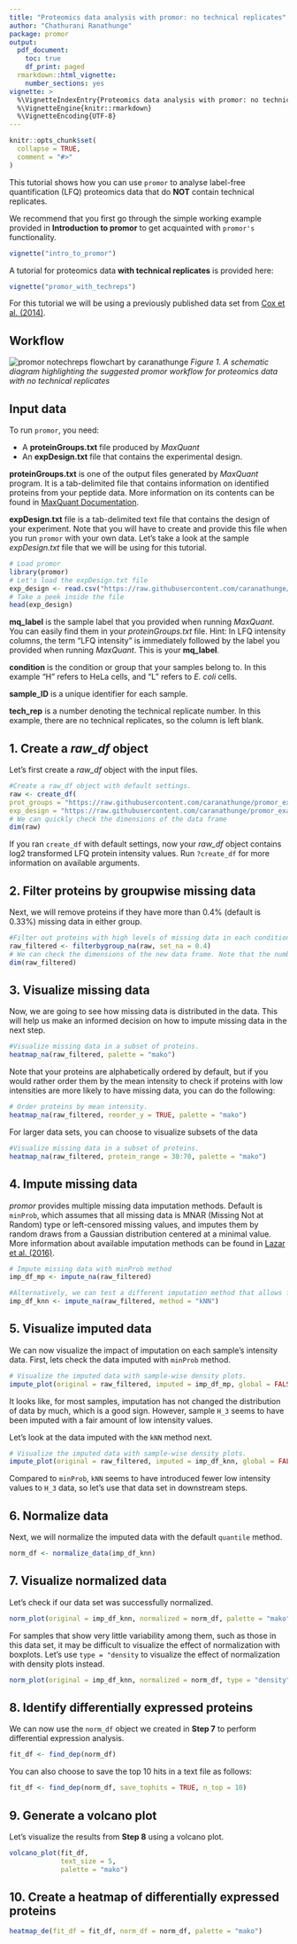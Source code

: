 ```yaml
---
title: "Proteomics data analysis with promor: no technical replicates"
author: "Chathurani Ranathunge"
package: promor
output:
  pdf_document:
    toc: true
    df_print: paged
  rmarkdown::html_vignette:
    number_sections: yes
vignette: >
  %\VignetteIndexEntry{Proteomics data analysis with promor: no technical replicates}
  %\VignetteEngine{knitr::rmarkdown}
  %\VignetteEncoding{UTF-8}
---
```


```r
knitr::opts_chunk$set(
  collapse = TRUE,
  comment = "#>"
)
```
This tutorial shows how you can use `promor` to analyse label-free quantification (LFQ) proteomics data that do **NOT**  contain technical replicates. 

We recommend that you first go through the simple working example provided in **Introduction to promor** to get acquainted with `promor's` functionality.
```r
vignette("intro_to_promor")
```

A tutorial for proteomics data **with technical replicates** is provided here:
```r
vignette("promor_with_techreps")
```

For this tutorial we will be using a previously published data set from [Cox et al. (2014)](https://europepmc.org/article/MED/24942700#id609082).\

## Workflow

![promor notechreps flowchart by caranathunge](../man/figures/promor_ProtAnalysis_notechreps_small.png) 
*Figure 1. A schematic diagram highlighting the suggested promor workflow for proteomics data with no technical replicates*

## Input data
To run `promor`, you need:

-  A **proteinGroups.txt** file produced by *MaxQuant*
-  An **expDesign.txt** file that contains the experimental design.

 **proteinGroups.txt** is one of the output files generated by *MaxQuant* program.  It is a tab-delimited file that contains information on identified proteins from your peptide data. More information on its contents can be found in [MaxQuant Documentation](http://coxdocs.org/doku.php?id=maxquant:table:proteingrouptable).\
 
**expDesign.txt** file is a tab-delimited text file that contains the design of your experiment. Note that you will have to create and provide this file when you run `promor` with your own data. Let's take a look at the sample *expDesign.txt* file that we will be using for this tutorial.

```r
# Load promor
library(promor)
# Let's load the expDesign.txt file
exp_design <- read.csv("https://raw.githubusercontent.com/caranathunge/promor_example_data/main/ed1.txt", sep = "\t")
# Take a peek inside the file
head(exp_design)
```

**mq_label** is the sample label that you provided when running *MaxQuant*. You can easily find them in your *proteinGroups.txt* file. Hint: In LFQ intensity columns, the term "LFQ intensity" is immediately followed by the label you provided when running *MaxQuant*. This is your **mq_label**.

**condition** is the condition or group that your samples belong to. In this example "H" refers to HeLa cells, and "L" refers to *E. coli* cells. 

**sample_ID** is a unique identifier for each sample.

**tech_rep** is a number denoting the technical replicate number. In this example, there are no technical replicates, so the column is left blank.

## 1. Create a *raw_df* object
Let's first create a *raw_df* object with the input files. 
```r
#Create a raw_df object with default settings.
raw <- create_df(
prot_groups = "https://raw.githubusercontent.com/caranathunge/promor_example_data/main/pg1.txt",
exp_design = "https://raw.githubusercontent.com/caranathunge/promor_example_data/main/ed1.txt")
# We can quickly check the dimensions of the data frame
dim(raw)
```

If you ran `create_df` with default settings, now your *raw_df* object contains log2 transformed LFQ protein intensity values. Run `?create_df` for more information on available arguments.

## 2. Filter proteins by groupwise missing data
Next, we will remove proteins if they have more than 0.4% (default is 0.33%) missing data in either group.
```r
#Filter out proteins with high levels of missing data in each condition
raw_filtered <- filterbygroup_na(raw, set_na = 0.4)
# We can check the dimensions of the new data frame. Note that the number of rows have changed.
dim(raw_filtered)
```

## 3. Visualize missing data
Now, we are going to see how missing data is distributed in the data. This will help us make an informed decision on how to impute missing data in the next step. 

```r
#Visualize missing data in a subset of proteins. 
heatmap_na(raw_filtered, palette = "mako")
```

Note that your proteins are alphabetically ordered by default, but if you would
rather order them by the mean intensity to check if proteins with low intensities are more likely to have missing data, you can do the following:

```r
# Order proteins by mean intensity.
heatmap_na(raw_filtered, reorder_y = TRUE, palette = "mako")
```

For larger data sets, you can choose to visualize subsets of the data

```r
#Visualize missing data in a subset of proteins. 
heatmap_na(raw_filtered, protein_range = 30:70, palette = "mako")
```

## 4. Impute missing data
*promor* provides multiple missing data imputation methods. Default is `minProb`, which assumes that all missing data is MNAR (Missing Not at Random) type or left-censored missing values, and imputes them by random draws from a Gaussian distribution centered at a minimal value. More information about available imputation methods can be found in [Lazar et al. (2016)](https://pubs.acs.org/doi/10.1021/acs.jproteome.5b00981).


```r
# Impute missing data with minProb method
imp_df_mp <- impute_na(raw_filtered)

#Alternatively, we can test a different imputation method that allows for missing data of both MAR and MNAR types.
imp_df_knn <- impute_na(raw_filtered, method = "kNN")

```

## 5. Visualize imputed data
We can now visualize the impact of imputation on each sample's intensity data. 
First, lets check the data imputed with `minProb` method.

```r
# Visualize the imputed data with sample-wise density plots.
impute_plot(original = raw_filtered, imputed = imp_df_mp, global = FALSE, n_row = 3, n_col = 3, palette = "mako")
```

It looks like, for most samples, imputation has not changed the distribution of data by much, which is a good sign. However, sample `H_3` seems to have been imputed with a fair amount of low intensity values.\

Let's look at the data imputed with the `kNN` method next.

```r
# Visualize the imputed data with sample-wise density plots.
impute_plot(original = raw_filtered, imputed = imp_df_knn, global = FALSE, n_row = 3, n_col = 3, palette = "mako")
```

Compared to `minProb`, `kNN` seems to have introduced fewer low intensity values to `H_3` data, so let's use that data set in downstream steps.

## 6. Normalize data

Next, we will normalize the imputed data with the default `quantile` method.
```r
norm_df <- normalize_data(imp_df_knn)
```

## 7. Visualize normalized data
Let's check if our data set was successfully normalized.
```r
norm_plot(original = imp_df_knn, normalized = norm_df, palette = "mako")
```
For samples that show very little variability among them, such as those in this data set, it may be difficult to visualize the effect of normalization with boxplots. Let's use `type = "density` to visualize the effect of normalization with density plots instead.
```r
norm_plot(original = imp_df_knn, normalized = norm_df, type = "density", palette = "mako")
```


## 8. Identify differentially expressed proteins
We can now use the `norm_df` object we created in **Step 7** to perform differential expression analysis.

```r
fit_df <- find_dep(norm_df)
```

You can also choose to save the top 10 hits in a text file as follows:
```r
fit_df <- find_dep(norm_df, save_tophits = TRUE, n_top = 10)
```



## 9. Generate a volcano plot
Let's visualize the results from **Step 8** using a volcano plot.


```r
volcano_plot(fit_df, 
             text_size = 5,
             palette = "mako")
```

## 10. Create a heatmap of differentially expressed proteins

```r
heatmap_de(fit_df = fit_df, norm_df = norm_df, palette = "mako")
```


